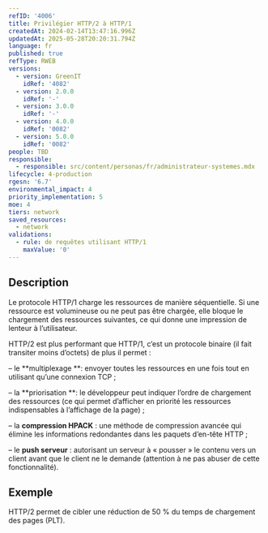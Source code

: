 ```yaml
---
refID: '4006'
title: Privilégier HTTP/2 à HTTP/1
createdAt: 2024-02-14T13:47:16.996Z
updatedAt: 2025-05-28T20:20:31.794Z
language: fr
published: true
refType: RWEB
versions:
  - version: GreenIT
    idRef: '4082'
  - version: 2.0.0
    idRef: '-'
  - version: 3.0.0
    idRef: '-'
  - version: 4.0.0
    idRef: '0082'
  - version: 5.0.0
    idRef: '0082'
people: TBD
responsible:
  - responsible: src/content/personas/fr/administrateur-systemes.mdx
lifecycle: 4-production
rgesn: '6.7'
environmental_impact: 4
priority_implementation: 5
moe: 4
tiers: network
saved_resources:
  - network
validations:
  - rule: de requêtes utilisant HTTP/1
    maxValue: '0'
---
```


## Description

Le protocole HTTP/1 charge les ressources de manière séquentielle. Si une ressource est volumineuse ou ne peut pas être chargée, elle bloque le chargement des ressources suivantes, ce qui donne une impression de lenteur à l’utilisateur.

HTTP/2 est plus performant que HTTP/1, c’est un protocole binaire (il fait transiter moins d’octets) de plus il permet :

– le \*\*multiplexage \*\*: envoyer toutes les ressources en une fois tout en utilisant qu’une connexion TCP ;

– la \*\*priorisation \*\*: le développeur peut indiquer l’ordre de chargement des ressources (ce qui permet d’afficher en priorité les ressources indispensables à l’affichage de la page) ;

– la **compression HPACK** : une méthode de compression avancée qui élimine les informations redondantes dans les paquets d’en-tête HTTP ;

– le **push serveur** : autorisant un serveur à « pousser » le contenu vers un client avant que le client ne le demande (attention à ne pas abuser de cette fonctionnalité).

## Exemple

HTTP/2 permet de cibler une réduction de 50 % du temps de chargement des pages (PLT).
